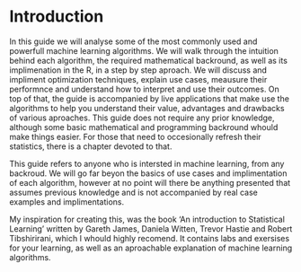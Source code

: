 # Introduction

In this guide we will analyse some of the most commonly used and powerfull machine learning algorithms. We will walk through the intuition behind each algorithm, the required mathematical backround, as well as its implimenation in the R, in a step by step aproach. We will discuss and impliment optimization techniques, explain use cases, meausure their performnce and understand how to interpret and use their outcomes. On top of that, the guide is accompanied by live applications that make use the algorithms to help you understand their value, advantages and drawbacks of various aproaches. This guide does not require any prior knowledge, although some basic mathematical and programming backround whould make things easier. For those that need to occesionally refresh their statistics, there is a chapter devoted to that.

This guide refers to anyone who is intersted in machine learning, from any backroud. We will go far beyon the basics of use cases and implimentation of each algorithm, however at no point will there be anything presented that assumes previous knowledge and is not accompanied by real case examples and implimentations. 

My inspiration for creating this, was the book 'An introduction to Statistical Learning' written by Gareth James, Daniela Witten, Trevor Hastie and Robert Tibshirirani, which I whould highly recomend. It contains labs and exersises for your learning, as well as an aproachable explanation of machine learning algorithms. 
